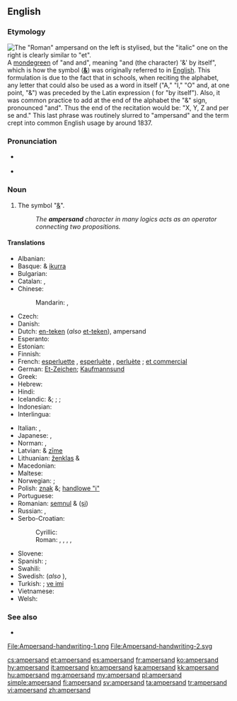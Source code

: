 {{also|ampèrsand}}
==English==

===Etymology===
[[Image:Ampersand.svg|thumb|right|The "Roman" ampersand on the left is stylised, but the "italic" one on the right is clearly similar to "et".]]
A [[mondegreen]] of "and {{term|per se|lang=la}} and", meaning "and (the character) '&' by itself", which is how the symbol ('''[[&]]''') was originally referred to in [[English]]. This formulation is due to the fact that in schools, when reciting the alphabet, any letter that could also be used as a word in itself ("A," "I," "O" and, at one point, "&") was preceded by the Latin expression {{term|per se|lang=la}} ({{etyl|la|en}} for "by itself"). Also, it was common practice to add at the end of the alphabet the "&" sign, pronounced "and". Thus the end of the recitation would be: "X, Y, Z and per se and." This last phrase was routinely slurred to "ampersand" and the term crept into common English usage by around 1837.

===Pronunciation===
* {{a|UK}} {{IPA|/ˈæm.pə(ɹ).sænd/|/ˈæmp.ə(ɹ)ˌzænd/|lang=en}}
* {{audio|en-us-ampersand.ogg|Audio (US)|lang=en}}

===Noun===
{{en-noun}}

# The symbol "[[&]]".
#: ''The '''ampersand''' character in many logics acts as an operator connecting two propositions.''

====Translations====
{{trans-top|the symbol &}}
* Albanian: {{t+|sq|simbol}}
* Basque: & [[ikurra]]
* Bulgarian: {{t|bg|амперсанд|m}}
* Catalan: {{t|ca|i comercial|f}}, {{t+|ca|et|m}}
* Chinese:
*: Mandarin: {{t|cmn|和號|sc=Hani}}, {{t|cmn|和号|tr=hé hào|sc=Hani}}
* Czech: {{t+|cs|ampersand}}
* Danish: {{t|da|og-tegn}}
* Dutch: [[en-teken]] (''also'' [[et-teken]]), ampersand
* Esperanto: {{t|eo|kaj-signo}}
* Estonian: {{t|et|ja-märk}}
* Finnish: {{t|fi|et-merkki}}
* French: [[esperluette]] {{g|f}}, [[esperluète]] {{g|f}}, [[perluète]] {{g|f}} ; [[et commercial]] {{g|m}}
* German: [[Et-Zeichen]]; [[Kaufmannsund]] {{g|n}}
* Greek: {{t|el|συμπλεκτικό σύμβολο|n}}
* Hebrew: {{t|he|א‏מפ‏רסנד|m|alt=אָ‏מְפֵּ‏רְסָ‏נְד|tr=ámpersand}}
* Hindi: {{t|hi|ऐंपरसैंड}}
* Icelandic: {{t|is|táknið}} &; {{t|is|og-lykkja}}; {{t|is|tengilykkja}}; {{t|is|hlíðskipulykkja}}
* Indonesian: {{t|id|tanda dan}}
* Interlingua: {{t|ia|e commercial}}
{{trans-mid}}
* Italian: {{t|it|e commerciale|f}}, {{t+|it|ampersand}}
* Japanese: {{t+|ja|アンパサンド|tr=ampasando}}, {{t|ja|アンド|tr=ando}}
* Norman: {{t|nrf|ampèrsand|m}}, {{t|nrf|et|m}}
* Latvian: & [[zīme]]
* Lithuanian: [[ženklas]] &
* Macedonian: {{t|mk|амперсанд|m}}
* Maltese: {{t|mt|u kummerċjali}}
* Norwegian: {{t|no|ampersand}}; {{t|no|kringle}}
* Polish: [[znak]] &; [[handlowe "i"]]
* Portuguese: {{t|pt|e comercial|m}}
* Romanian: [[semnul]] & ([[și]])
* Russian: {{t+|ru|амперса́нд|m}}, {{t|ru|знак конъю́нкции|m}}
* Serbo-Croatian:
*: Cyrillic: {{t|sh|амперсенд|m}}
*: Roman: {{t|sh|ampersend|m}}, {{t+|sh|žig}}, {{t|sh|pečatni znak}}, {{t|sh|združenje}}, {{t|sh|labava veza}}
* Slovene: {{t+|sl|vezaj}}
* Spanish: {{t|es|y comercial|m}}; {{t+|es|et|f}}
* Swahili: {{t|sw|ampasendi}}
* Swedish: {{t|sv|och-tecken|n}} (''also'' {{t+|sv|et-tecken|n}}), {{t+|sv|ampersand|c}}
* Turkish: {{t+|tr|ampersand}}; [[ve imi]]
* Vietnamese: {{t+|vi|ký hiệu}}
* Welsh: {{t|cy|ampersand}}
{{trans-bottom}}

===See also===
* {{projectlink|wikipedia}}
<gallery caption="Handwritten styles" perrow=2>
File:Ampersand-handwriting-1.png
File:Ampersand-handwriting-2.svg
</gallery>
{{typography marks}}

[[cs:ampersand]]
[[et:ampersand]]
[[es:ampersand]]
[[fr:ampersand]]
[[ko:ampersand]]
[[hy:ampersand]]
[[it:ampersand]]
[[kn:ampersand]]
[[ka:ampersand]]
[[kk:ampersand]]
[[hu:ampersand]]
[[mg:ampersand]]
[[my:ampersand]]
[[pl:ampersand]]
[[simple:ampersand]]
[[fi:ampersand]]
[[sv:ampersand]]
[[ta:ampersand]]
[[tr:ampersand]]
[[vi:ampersand]]
[[zh:ampersand]]